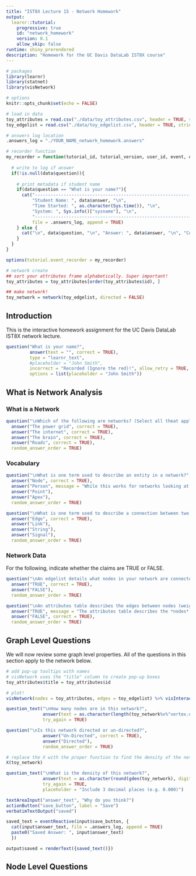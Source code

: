 ```yaml
---
title: "IST8X Lecture 15 - Network Homework"
output:
  learnr::tutorial:
    progressive: true
    id: "network_homework"
    version: 0.1
    allow_skip: false
runtime: shiny_prerendered
description: "Homework for the UC Davis DataLab IST8X course"
---
```


```r
# packages
library(learnr)
library(statnet)
library(visNetwork)

# options
knitr::opts_chunk$set(echo = FALSE)

# load in data
toy_attributes = read.csv("./data/toy_attributes.csv", header = TRUE, stringsAsFactors = FALSE)
toy_edgelist = read.csv("./data/toy_edgelist.csv", header = TRUE, stringsAsFactors = FALSE)

# answers log location
.answers_log = "./YOUR_NAME_network_homework.answers"

# recorder function
my_recorder = function(tutorial_id, tutorial_version, user_id, event, data) {
  
  # write to log if answer
  if(!is.null(data$question)){
    
    # print metadata if student name
    if(data$question == "What is your name?"){
      cat("---------------------------------------------------------------\n",
          "Student Name: ", data$answer, "\n",
          "Time Started: ", as.character(Sys.time()), "\n",
          "System: ", Sys.info()["sysname"], "\n",
          "---------------------------------------------------------------\n",
          file = .answers_log, append = TRUE)
    } else {
      cat("\n", data$question, "\n", "Answer: ", data$answer, "\n", "Correct? ", data$correct, "\n", file = .answers_log, append = TRUE)
    }
  }
}

options(tutorial.event_recorder = my_recorder)

# network create
## sort your attributes frame alphabetically. Super important!
toy_attributes = toy_attributes[order(toy_attributes$id), ]

## make network!
toy_network = network(toy_edgelist, directed = FALSE)
```

## Introduction

This is the interactive homework assignment for the UC Davis DataLab IST8X network lecture. 

```r
question("What is your name?",
         answer(text = "", correct = TRUE),
         type = "learnr_text",
         #placeholder = "John Smith",
         incorrect = "Recorded (Ignore the red)!", allow_retry = TRUE, try_again_button = "Re-enter Name",
         options = list(placeholder = "John Smith"))
```

## What is Network Analysis

### What is a Network

```r
question("\nWhich of the following are networks? (Select all theat apply)",
  answer("The power grid", correct = TRUE),
  answer("The internet", correct = TRUE),
  answer("The brain", correct = TRUE),
  answer("Roads", correct = TRUE),
  random_answer_order = TRUE)
```

### Vocabulary

```r
question("\nWhat is one term used to describe an entity in a network?",
  answer("Node", correct = TRUE),
  answer("Person", message = "While this works for networks looking at humans, many networks do not!"),
  answer("Point"),
  answer("Apex"),
  random_answer_order = TRUE)
```

```r
question("\nWhat is one term used to describe a connection between two entities in a network?",
  answer("Edge", correct = TRUE),
  answer("Link"),
  answer("String"),
  answer("Signal"),
  random_answer_order = TRUE)
```

### Network Data

For the following, indicate whether the claims are TRUE or FALSE.

```r
question("\nAn edgelist details what nodes in your network are connected.",
  answer("TRUE", correct = TRUE),
  answer("FALSE"),
  random_answer_order = TRUE)
```

```r
question("\nAn attributes table describes the edges between nodes (weights, frequency, etc.).",
  answer("TRUE", message = "The attributes table describes the *nodes* not the edges. Edge information is stored in the edgelist or adjacency matrix."),
  answer("FALSE", correct = TRUE),
  random_answer_order = TRUE)
```

## Graph Level Questions

We will now review some graph level properties. All of the questions in this section apply to the network below.

```r
# add pop-up tooltips with names
# visNetwork uses the "title" column to create pop-up boxes
toy_attributes$title = toy_attributes$id

# plot!
visNetwork(nodes = toy_attributes, edges = toy_edgelist) %>% visInteraction(zoomView = FALSE)
```

```r
question_text("\nHow many nodes are in this network?",
              answer(text = as.character(length(toy_network%v%"vertex.names")), correct = TRUE),
              try_again = TRUE)
```

```r
question("\nIs this network directed or un-directed?",
              answer("Un-Directed", correct = TRUE),
              answer("Directed"),
              random_answer_order = TRUE)
```

```r
# replace the X with the proper function to find the density of the network
X(toy_network)
```

```r
question_text("\nWhat is the density of this network?",
              answer(text = as.character(round(gden(toy_network), digits = 3)), correct = TRUE),
              try_again = TRUE,
              placeholder = "Include 3 decimal places (e.g. 0.000)")
```



```r
textAreaInput("answer_text", "Why do you think?")
actionButton("save_button", label = "Save")
verbatimTextOutput("saved")
```

```r
saved_text = eventReactive(input$save_button, {
  cat(input$answer_text, file = .answers_log, append = TRUE)
  paste0("Saved Answer: ", input$answer_text)
  })

output$saved = renderText({saved_text()})
```



## Node Level Questions


